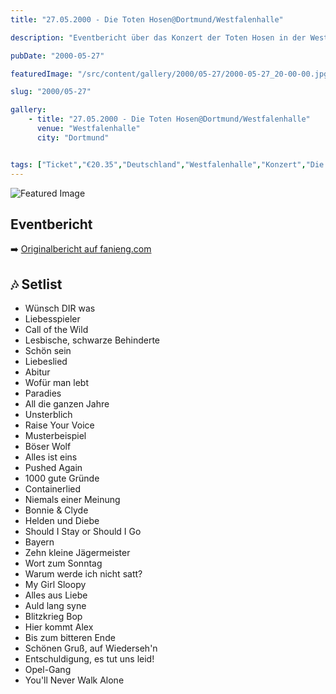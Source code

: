 ```yaml
---
title: "27.05.2000 - Die Toten Hosen@Dortmund/Westfalenhalle"

description: "Eventbericht über das Konzert der Toten Hosen in der Westfalenhalle Dortmund am 27. Mai 2000."

pubDate: "2000-05-27"

featuredImage: "/src/content/gallery/2000/05-27/2000-05-27_20-00-00.jpg"

slug: "2000/05-27"

gallery:
    - title: "27.05.2000 - Die Toten Hosen@Dortmund/Westfalenhalle"
      venue: "Westfalenhalle"
      city: "Dortmund"


tags: ["Ticket","€20.35","Deutschland","Westfalenhalle","Konzert","Die Toten Hosen","Unsterblich","2000","Dortmund"]
---
```


![Featured Image](/src/content/gallery/2000/05-27/2000-05-27_20-00-00.jpg)

## Eventbericht

➡️ [Originalbericht auf fanieng.com](https://fanieng.com/2000/05-27/2000-05-27-die-toten-hosen-dortmund-westfalenhalle)

## 🎶 Setlist

- Wünsch DIR was
- Liebesspieler
- Call of the Wild
- Lesbische, schwarze Behinderte
- Schön sein
- Liebeslied
- Abitur
- Wofür man lebt
- Paradies
- All die ganzen Jahre
- Unsterblich
- Raise Your Voice
- Musterbeispiel
- Böser Wolf
- Alles ist eins
- Pushed Again
- 1000 gute Gründe
- Containerlied
- Niemals einer Meinung
- Bonnie & Clyde
- Helden und Diebe
- Should I Stay or Should I Go
- Bayern
- Zehn kleine Jägermeister
- Wort zum Sonntag
- Warum werde ich nicht satt?
- My Girl Sloopy
- Alles aus Liebe
- Auld lang syne
- Blitzkrieg Bop
- Hier kommt Alex
- Bis zum bitteren Ende
- Schönen Gruß, auf Wiederseh'n
- Entschuldigung, es tut uns leid!
- Opel-Gang
- You'll Never Walk Alone

